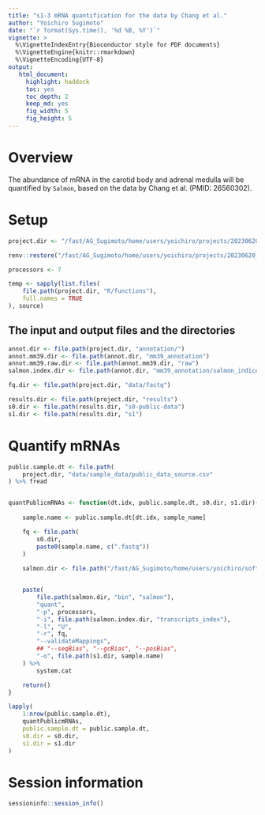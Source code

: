 ```yaml
---
title: "s1-3 mRNA quantification for the data by Chang et al."
author: "Yoichiro Sugimoto"
date: "`r format(Sys.time(), '%d %B, %Y')`"
vignette: >
  %\VignetteIndexEntry{Bioconductor style for PDF documents}
  %\VignetteEngine{knitr::rmarkdown}
  %\VignetteEncoding{UTF-8}
output:
   html_document:
     highlight: haddock
     toc: yes
     toc_depth: 2
     keep_md: yes
     fig_width: 5
     fig_height: 5
---
```


# Overview

The abundance of mRNA in the carotid body and adrenal medulla will be quantified by `Salmon`, based on the data by Chang et al. (PMID: 26560302).


# Setup


```r

project.dir <- "/fast/AG_Sugimoto/home/users/yoichiro/projects/20230620_Phd2KO_in_AM_and_CB"

renv::restore("/fast/AG_Sugimoto/home/users/yoichiro/projects/20230620_Phd2KO_in_AM_and_CB/R")

processors <- 7

temp <- sapply(list.files(
    file.path(project.dir, "R/functions"),
    full.names = TRUE
), source)


```

## The input and output files and the directories

```r

annot.dir <- file.path(project.dir, "annotation/")
annot.mm39.dir <- file.path(annot.dir, "mm39_annotation")
annot.mm39.raw.dir <- file.path(annot.mm39.dir, "raw")
salmon.index.dir <- file.path(annot.dir, "mm39_annotation/salmon_indices/") 

fq.dir <- file.path(project.dir, "data/fastq")

results.dir <- file.path(project.dir, "results")
s0.dir <- file.path(results.dir, "s0-public-data")
s1.dir <- file.path(results.dir, "s1")


```

# Quantify mRNAs


```r

public.sample.dt <- file.path(
    project.dir, "data/sample_data/public_data_source.csv"
) %>% fread


quantPublicmRNAs <- function(dt.idx, public.sample.dt, s0.dir, s1.dir){
    
    sample.name <- public.sample.dt[dt.idx, sample_name]

    fq <- file.path(
        s0.dir,
        paste0(sample.name, c(".fastq"))
    )
    
    salmon.dir <- file.path("/fast/AG_Sugimoto/home/users/yoichiro/software/from_source/salmon-1.9.0_linux_x86_64")


    paste(
        file.path(salmon.dir, "bin", "salmon"),
        "quant",
        "-p", processors,
        "-i", file.path(salmon.index.dir, "transcripts_index"),
        "-l", "U",
        "-r", fq,
        "--validateMappings",
        ## "--seqBias", "--gcBias", "--posBias",
        "-o", file.path(s1.dir, sample.name)
    ) %>%
        system.cat

    return()
}

lapply(
    1:nrow(public.sample.dt),
    quantPublicmRNAs,
    public.sample.dt = public.sample.dt,
    s0.dir = s0.dir,
    s1.dir = s1.dir
)

```

# Session information

```r

sessioninfo::session_info()

```

